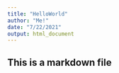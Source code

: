 ```yaml
---
title: "HelloWorld"
author: "Me!"
date: "7/22/2021"
output: html_document
---
```

## This is a markdown file
